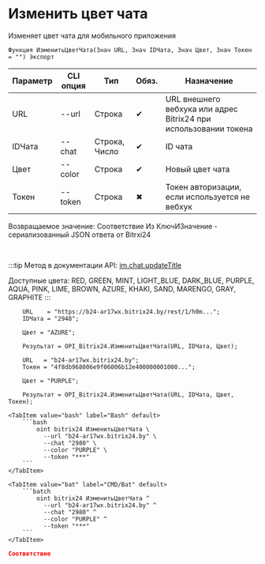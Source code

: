 ﻿---
sidebar_position: 8
description: Изменить цвет чата и другие функции для работы с Bitrix24 в Открытом пакете интеграций - бесплатной open-source библиотеке интеграций для 1С:Предприятие 8, OneScript и CLI
keywords: [1C, 1С, 1С:Предприятие, 1С:Предприятие 8.3, API, Интеграция, Сервисы, Обмен, OneScript, CLI, Bitrix24]
---


# Изменить цвет чата
 Изменяет цвет чата для мобильного приложения



`Функция ИзменитьЦветЧата(Знач URL, Знач IDЧата, Знач Цвет, Знач Токен = "") Экспорт`

  | Параметр | CLI опция | Тип | Обяз. | Назначение |
  |-|-|-|-|-|
  | URL | --url | Строка | &#x2714; | URL внешнего вебхука или адрес Bitrix24 при использовании токена |
  | IDЧата | --chat | Строка, Число | &#x2714; | ID чата |
  | Цвет | --color | Строка | &#x2714; | Новый цвет чата |
  | Токен | --token | Строка | &#x2716; | Токен авторизации, если используется не вебхук |

  
  Возвращаемое значение:   Соответствие Из КлючИЗначение - сериализованный JSON ответа от Bitrxi24

<br/>

:::tip
Метод в документации API: [im.chat.updateTitle](https://dev.1c-bitrix.ru/learning/course/?COURSE_ID=93&LESSON_ID=12105)

Доступные цвета: RED, GREEN, MINT, LIGHT_BLUE, DARK_BLUE, PURPLE, AQUA, PINK, LIME, BROWN, AZURE, KHAKI, SAND, MARENGO, GRAY, GRAPHITE
:::
<br/>



```bsl title="Пример использования для 1С:Предприятие/OneScript"
    URL    = "https://b24-ar17wx.bitrix24.by/rest/1/h0m...";
    IDЧата = "2948";

    Цвет = "AZURE";

    Результат = OPI_Bitrix24.ИзменитьЦветЧата(URL, IDЧата, Цвет);

    URL   = "b24-ar17wx.bitrix24.by";
    Токен = "4f8db968006e9f06006b12e400000001000...";

    Цвет = "PURPLE";

    Результат = OPI_Bitrix24.ИзменитьЦветЧата(URL, IDЧата, Цвет, Токен);
```
    

 <Tabs>
  
    <TabItem value="bash" label="Bash" default>
        ```bash
            oint bitrix24 ИзменитьЦветЧата \
              --url "b24-ar17wx.bitrix24.by" \
              --chat "2980" \
              --color "PURPLE" \
              --token "***"
        ```
    </TabItem>
  
    <TabItem value="bat" label="CMD/Bat" default>
        ```batch
            oint bitrix24 ИзменитьЦветЧата ^
              --url "b24-ar17wx.bitrix24.by" ^
              --chat "2980" ^
              --color "PURPLE" ^
              --token "***"
        ```
    </TabItem>
</Tabs>


```json title="Результат"
Соответствие
```
